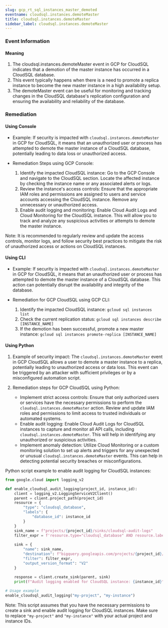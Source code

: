 ```yaml
--- 
slug: gcp_rt_sql_instances_master_demoted
eventname: cloudsql.instances.demoteMaster
title: cloudsql.instances.demoteMaster
sidebar_label: cloudsql.instances.demoteMaster
---
```

                       
### Event Information

#### Meaning

1. The cloudsql.instances.demoteMaster event in GCP for CloudSQL indicates that a demotion of the master instance has occurred in a CloudSQL database.
2. This event typically happens when there is a need to promote a replica instance to become the new master instance in a high availability setup.
3. The demoteMaster event can be useful for monitoring and tracking changes in the CloudSQL database's replication configuration and ensuring the availability and reliability of the database.

### Remediation

#### Using Console

- Example: If security is impacted with `cloudsql.instances.demoteMaster` in GCP for CloudSQL, it means that an unauthorized user or process has attempted to demote the master instance of a CloudSQL database, potentially leading to data loss or unauthorized access.

- Remediation Steps using GCP Console:
  1. Identify the impacted CloudSQL instance: Go to the GCP Console and navigate to the CloudSQL section. Locate the affected instance by checking the instance name or any associated alerts or logs.
  2. Review the instance's access controls: Ensure that the appropriate IAM roles and permissions are assigned to users and service accounts accessing the CloudSQL instance. Remove any unnecessary or unauthorized access.
  3. Enable audit logging and monitoring: Enable Cloud Audit Logs and Cloud Monitoring for the CloudSQL instance. This will allow you to track and analyze any suspicious activities or attempts to demote the master instance.

Note: It is recommended to regularly review and update the access controls, monitor logs, and follow security best practices to mitigate the risk of unauthorized access or actions on CloudSQL instances.

#### Using CLI

- Example: If security is impacted with `cloudsql.instances.demoteMaster` in GCP for CloudSQL, it means that an unauthorized user or process has attempted to demote the master instance of a CloudSQL database. This action can potentially disrupt the availability and integrity of the database.

- Remediation for GCP CloudSQL using GCP CLI:
  1. Identify the impacted CloudSQL instance: `gcloud sql instances list`
  2. Check the current replication status: `gcloud sql instances describe [INSTANCE_NAME]`
  3. If the demotion has been successful, promote a new master instance: `gcloud sql instances promote-replica [INSTANCE_NAME]`

#### Using Python

1. Example of security impact: The `cloudsql.instances.demoteMaster` event in GCP CloudSQL allows a user to demote a master instance to a replica, potentially leading to unauthorized access or data loss. This event can be triggered by an attacker with sufficient privileges or by a misconfigured automation script.

2. Remediation steps for GCP CloudSQL using Python:
   - Implement strict access controls: Ensure that only authorized users or services have the necessary permissions to perform the `cloudsql.instances.demoteMaster` action. Review and update IAM roles and permissions to limit access to trusted individuals or automated systems.
   - Enable audit logging: Enable Cloud Audit Logs for CloudSQL instances to capture and monitor all API calls, including `cloudsql.instances.demoteMaster`. This will help in identifying any unauthorized or suspicious activities.
   - Implement anomaly detection: Utilize Cloud Monitoring or a custom monitoring solution to set up alerts and triggers for any unexpected or unusual `cloudsql.instances.demoteMaster` events. This can help in detecting potential security breaches or misconfigurations.

Python script example to enable audit logging for CloudSQL instances:

```python
from google.cloud import logging_v2

def enable_cloudsql_audit_logging(project_id, instance_id):
    client = logging_v2.LoggingServiceV2Client()
    parent = client.project_path(project_id)
    resource = {
        "type": "cloudsql_database",
        "labels": {
            "database_id": instance_id
        }
    }
    sink_name = f"projects/{project_id}/sinks/cloudsql-audit-logs"
    filter_expr = f'resource.type="cloudsql_database" AND resource.labels.database_id="{instance_id}"'
    
    sink = {
        "name": sink_name,
        "destination": f"bigquery.googleapis.com/projects/{project_id}/datasets/audit_logs",
        "filter": filter_expr,
        "output_version_format": "V2"
    }
    
    response = client.create_sink(parent, sink)
    print(f"Audit logging enabled for CloudSQL instance: {instance_id}")

# Usage example
enable_cloudsql_audit_logging("my-project", "my-instance")
```

Note: This script assumes that you have the necessary permissions to create a sink and enable audit logging for CloudSQL instances. Make sure to replace `"my-project"` and `"my-instance"` with your actual project and instance IDs.


 